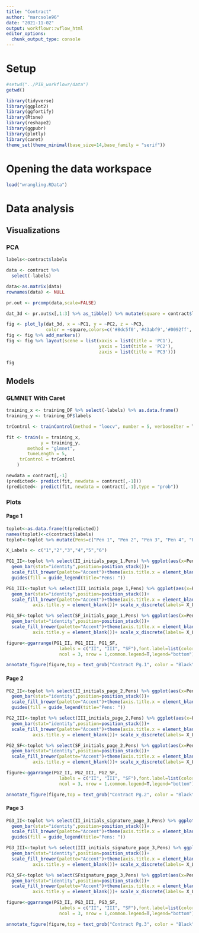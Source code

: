 ```yaml
---
title: "Contract"
author: "marcsole96"
date: "2021-11-02"
output: workflowr::wflow_html
editor_options:
  chunk_output_type: console
---
```


# Setup
```r
#setwd("../PIB_workflowr/data")
getwd()
```

```r
library(tidyverse)
library(ggplot2)
library(ggfortify)
library(Rtsne)
library(reshape2)
library(ggpubr)
library(plotly)
library(caret)
theme_set(theme_minimal(base_size=14,base_family = "serif"))
```

# Opening the data workspace
```r
load("wrangling.RData")
```

# Data analysis
## Visualizations
### PCA
```r
labels<-contract$labels

data <- contract %>%
  select(-labels)

data<-as.matrix(data)
rownames(data) <- NULL

pr.out <- prcomp(data,scale=FALSE)

dat_3d <- pr.out$x[,1:3] %>% as_tibble() %>% mutate(square = contract$labels)

fig <- plot_ly(dat_3d, x = ~PC1, y = ~PC2, z = ~PC3, 
               color = ~square,colors=c('#8dc5f0','#43abf9','#0092ff','#cef37b','#a6d045','#7caa16','#f8bc7d','#e0892e','#ff8200'), size = I(100))
fig <- fig %>% add_markers()
fig <- fig %>% layout(scene = list(xaxis = list(title = 'PC1'),
                                   yaxis = list(title = 'PC2'),
                                   zaxis = list(title = 'PC3')))

fig
```





## Models
### GLMNET With Caret
```r
training_x <- training_DF %>% select(-labels) %>% as.data.frame()
training_y <- training_DF$labels

trControl <- trainControl(method = "loocv", number = 5, verboseIter = T)

fit <- train(x = training_x, 
             y = training_y, 
        method = "glmnet",
        tuneLength = 5,
     trControl = trControl
    )

newdata = contract[,-1]
(predicted<- predict(fit, newdata = contract[,-1]))
(predicted<- predict(fit, newdata = contract[,-1],type = "prob"))
```

### Plots

#### Page 1
```r
toplot<-as.data.frame(t(predicted))
names(toplot)<-c(contract$labels)
toplot<-toplot %>% mutate(Pens=c("Pen 1", "Pen 2", "Pen 3", "Pen 4", "Pen 5", "Pen 6"))

X_Labels <- c("1","2","3","4","5","6")

PG1_II<-toplot %>% select(II_initials_page_1,Pens) %>% ggplot(aes(x=Pens, y=II_initials_page_1, fill=Pens)) +
  geom_bar(stat="identity",position=position_stack())+
  scale_fill_brewer(palette="Accent")+theme(axis.title.x = element_blank())+labs(y = "Prediction")+ scale_x_discrete(labels= X_Labels)+
  guides(fill = guide_legend(title="Pens: "))

PG1_III<-toplot %>% select(III_initials_page_1,Pens) %>% ggplot(aes(x=Pens, y=III_initials_page_1, fill=Pens)) +
  geom_bar(stat="identity",position=position_stack())+
  scale_fill_brewer(palette="Accent")+theme(axis.title.x = element_blank(),
          axis.title.y = element_blank())+ scale_x_discrete(labels= X_Labels)

PG1_SF<-toplot %>% select(SF_initials_page_1,Pens) %>% ggplot(aes(x=Pens, y=SF_initials_page_1, fill=Pens)) +
  geom_bar(stat="identity",position=position_stack())+
  scale_fill_brewer(palette="Accent")+theme(axis.title.x = element_blank(),
          axis.title.y = element_blank())+ scale_x_discrete(labels= X_Labels)

figure<-ggarrange(PG1_II, PG1_III, PG1_SF,
                    labels = c("II", "III", "SF"),font.label=list(color="black",size=9),
                    ncol = 3, nrow = 1,common.legend=T,legend="bottom")

annotate_figure(figure,top = text_grob("Contract Pg.1", color = "Black", face = "bold", size = 14,family = "serif"))
```

#### Page 2
```r
PG2_II<-toplot %>% select(II_initials_page_2,Pens) %>% ggplot(aes(x=Pens, y=II_initials_page_2, fill=Pens)) +
  geom_bar(stat="identity",position=position_stack())+
  scale_fill_brewer(palette="Accent")+theme(axis.title.x = element_blank())+labs(y = "Prediction")+ scale_x_discrete(labels= X_Labels)+
  guides(fill = guide_legend(title="Pens: "))

PG2_III<-toplot %>% select(III_initials_page_2,Pens) %>% ggplot(aes(x=Pens, y=III_initials_page_2, fill=Pens)) +
  geom_bar(stat="identity",position=position_stack())+
  scale_fill_brewer(palette="Accent")+theme(axis.title.x = element_blank(),
          axis.title.y = element_blank())+ scale_x_discrete(labels= X_Labels)

PG2_SF<-toplot %>% select(SF_initials_page_2,Pens) %>% ggplot(aes(x=Pens, y=SF_initials_page_2, fill=Pens)) +
  geom_bar(stat="identity",position=position_stack())+
  scale_fill_brewer(palette="Accent")+theme(axis.title.x = element_blank(),
          axis.title.y = element_blank())+ scale_x_discrete(labels= X_Labels)

figure<-ggarrange(PG2_II, PG2_III, PG2_SF,
                    labels = c("II", "III", "SF"),font.label=list(color="black",size=9),
                    ncol = 3, nrow = 1,common.legend=T,legend="bottom")

annotate_figure(figure,top = text_grob("Contract Pg.2", color = "Black", face = "bold", size = 14,family = "serif"))
```

#### Page 3
```r
PG3_II<-toplot %>% select(II_initials_signature_page_3,Pens) %>% ggplot(aes(x=Pens, y=II_initials_signature_page_3, fill=Pens)) +
  geom_bar(stat="identity",position=position_stack())+
  scale_fill_brewer(palette="Accent")+theme(axis.title.x = element_blank())+labs(y = "Prediction")+ scale_x_discrete(labels= X_Labels)+
  guides(fill = guide_legend(title="Pens: "))

PG3_III<-toplot %>% select(III_initials_signature_page_3,Pens) %>% ggplot(aes(x=Pens, y=III_initials_signature_page_3, fill=Pens)) +
  geom_bar(stat="identity",position=position_stack())+
  scale_fill_brewer(palette="Accent")+theme(axis.title.x = element_blank(),
          axis.title.y = element_blank())+ scale_x_discrete(labels= X_Labels)

PG3_SF<-toplot %>% select(SFsignature_page_3,Pens) %>% ggplot(aes(x=Pens, y=SFsignature_page_3, fill=Pens)) +
  geom_bar(stat="identity",position=position_stack())+
  scale_fill_brewer(palette="Accent")+theme(axis.title.x = element_blank(),
          axis.title.y = element_blank())+ scale_x_discrete(labels= X_Labels)

figure<-ggarrange(PG3_II, PG3_III, PG3_SF,
                    labels = c("II", "III", "SF"),font.label=list(color="black",size=9),
                    ncol = 3, nrow = 1,common.legend=T,legend="bottom")

annotate_figure(figure,top = text_grob("Contract Pg.3", color = "Black", face = "bold", size = 14,family = "serif"))
```
